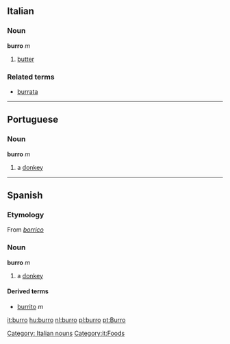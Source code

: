 == Italian ==
===Noun===
'''burro''' ''m''

# [[butter]]

===Related terms===
*[[burrata]]

----

== Portuguese ==
=== Noun ===
'''burro''' ''m''

# a [[donkey]]

----

== Spanish ==
===Etymology===
From ''[[borrico]]''

=== Noun ===
'''burro''' ''m''

# a [[donkey]]

====Derived terms====
*[[burrito]] ''m''

[[Category: Italian nouns]]
[[Category:it:Foods]]

[[it:burro]]
[[hu:burro]]
[[nl:burro]]
[[pl:burro]]
[[pt:Burro]]